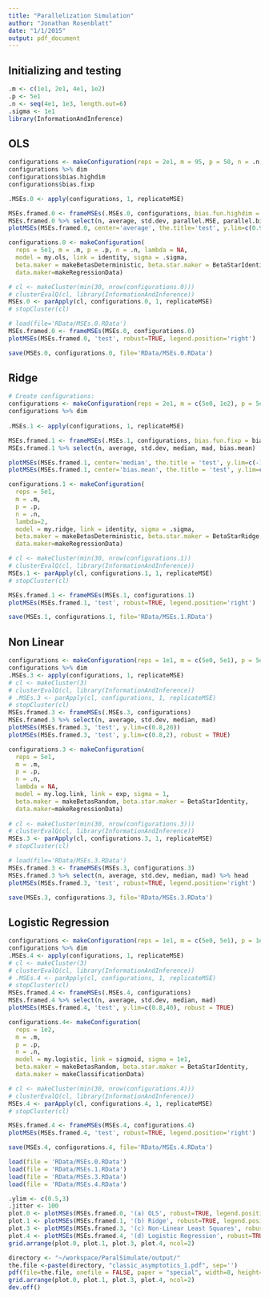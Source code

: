 ```yaml
---
title: "Parallelization Simulation"
author: "Jonathan Rosenblatt"
date: "1/1/2015"
output: pdf_document
---
```


## Initializing and testing
```r
.m <- c(1e1, 2e1, 4e1, 1e2)
.p <- 5e1
.n <- seq(4e1, 1e3, length.out=6)
.sigma <- 1e1
library(InformationAndInference)
```



## OLS
```r
configurations <- makeConfiguration(reps = 2e1, m = 95, p = 50, n = .n, lambda = NA, model = my.ols, link = identity, sigma = 1e1, beta.maker = makeBetasDeterministic, beta.star.maker = BetaStarIdentity, data.maker = makeRegressionData, name='ols') 
configurations %>% dim
configurations$bias.highdim
configurations$bias.fixp

.MSEs.0 <- apply(configurations, 1, replicateMSE)

MSEs.framed.0 <- frameMSEs(.MSEs.0, configurations, bias.fun.highdim = biasOLS_HighDim, bias.fun.fixp = biasOLS_Fixp)
MSEs.framed.0 %>% select(n, average, std.dev, parallel.MSE, parallel.bias)
plotMSEs(MSEs.framed.0, center='average', the.title='test', y.lim=c(0.9,4))
```


```r
configurations.0 <- makeConfiguration(
  reps = 5e1, m = .m, p = .p, n = .n, lambda = NA, 
  model = my.ols, link = identity, sigma = .sigma, 
  beta.maker = makeBetasDeterministic, beta.star.maker = BetaStarIdentity,
  data.maker=makeRegressionData) 

# cl <- makeCluster(min(30, nrow(configurations.0)))
# clusterEvalQ(cl, library(InformationAndInference))
MSEs.0 <- parApply(cl, configurations.0, 1, replicateMSE)
# stopCluster(cl)
```

```r
# load(file='RData/MSEs.0.RData')
MSEs.framed.0 <- frameMSEs(MSEs.0, configurations.0)
plotMSEs(MSEs.framed.0, 'test', robust=TRUE, legend.position='right')
```

```r
save(MSEs.0, configurations.0, file='RData/MSEs.0.RData')
```



## Ridge
```r
# Create configurations:
configurations <- makeConfiguration(reps = 2e1, m = c(5e0, 1e2), p = 5e1, n = c(1.5e2, 2e2) , lambda = 10, model = my.ridge, link = identity, sigma = 1e1, beta.maker=makeBetasDeterministic, beta.norm = 1e1, beta.star.maker = BetaStarRidge, data.maker = makeRegressionData, name='ridge' ) 
configurations %>% dim
  
.MSEs.1 <- apply(configurations, 1, replicateMSE)

MSEs.framed.1 <- frameMSEs(.MSEs.1, configurations, bias.fun.fixp = biasMeanRidge_Fixp)
MSEs.framed.1 %>% select(n, average, std.dev, median, mad, bias.mean)

plotMSEs(MSEs.framed.1, center='median', the.title = 'test', y.lim=c(-1,4))
plotMSEs(MSEs.framed.1, center='bias.mean', the.title = 'test', y.lim=c(-1,4))
```



```r
configurations.1 <- makeConfiguration(
  reps = 5e1,
  m = .m, 
  p = .p, 
  n = .n, 
  lambda=2,
  model = my.ridge, link = identity, sigma = .sigma, 
  beta.maker = makeBetasDeterministic, beta.star.maker = BetaStarRidge,
  data.maker=makeRegressionData) 

# cl <- makeCluster(min(30, nrow(configurations.1))
# clusterEvalQ(cl, library(InformationAndInference))
MSEs.1 <- parApply(cl, configurations.1, 1, replicateMSE)
# stopCluster(cl)
```


```r
MSEs.framed.1 <- frameMSEs(MSEs.1, configurations.1)
plotMSEs(MSEs.framed.1, 'test', robust=TRUE, legend.position='right')
```


```r
save(MSEs.1, configurations.1, file='RData/MSEs.1.RData')
```



## Non Linear
```r
configurations <- makeConfiguration(reps = 1e1, m = c(5e0, 5e1), p = 5e1, n = c(1e2, 2e2), lambda = 10, model = my.log.link, link = exp, sigma = 1e0, beta.maker = makeBetasRandom, beta.star.maker = BetaStarIdentity, data.maker = makeRegressionData) 
configurations %>% dim
.MSEs.3 <- apply(configurations, 1, replicateMSE)
# cl <- makeCluster(3)
# clusterEvalQ(cl, library(InformationAndInference))
# .MSEs.3 <- parApply(cl, configurations, 1, replicateMSE)
# stopCluster(cl)
MSEs.framed.3 <- frameMSEs(.MSEs.3, configurations)
MSEs.framed.3 %>% select(n, average, std.dev, median, mad)
plotMSEs(MSEs.framed.3, 'test', y.lim=c(0.8,20))
plotMSEs(MSEs.framed.3, 'test', y.lim=c(0.8,2), robust = TRUE)
```


```r
configurations.3 <- makeConfiguration(
  reps = 5e1, 
  m = .m, 
  p = .p, 
  n = .n, 
  lambda = NA, 
  model = my.log.link, link = exp, sigma = 1, 
  beta.maker = makeBetasRandom, beta.star.maker = BetaStarIdentity, 
  data.maker=makeRegressionData) 
                  
# cl <- makeCluster(min(30, nrow(configurations.3)))
# clusterEvalQ(cl, library(InformationAndInference))
MSEs.3 <- parApply(cl, configurations.3, 1, replicateMSE)
# stopCluster(cl)
```


```r
# load(file='RData/MSEs.3.RData')
MSEs.framed.3 <- frameMSEs(MSEs.3, configurations.3)
MSEs.framed.3 %>% select(n, average, std.dev, median, mad) %>% head
plotMSEs(MSEs.framed.3, 'test', robust=TRUE, legend.position='right')
```

```r
save(MSEs.3, configurations.3, file='RData/MSEs.3.RData')
```



## Logistic Regression
```r
configurations <- makeConfiguration(reps = 1e1, m = c(5e0, 5e1), p = 1e2, n = seq(1e2, 1e3, length.out = 4), model = my.logistic, link = sigmoid, sigma = 1e1, beta.maker =makeBetasRandom, beta.star.maker = BetaStarIdentity, data.maker = makeClassificationData) 
configurations %>% dim
.MSEs.4 <- apply(configurations, 1, replicateMSE)
# cl <- makeCluster(3)
# clusterEvalQ(cl, library(InformationAndInference))
# .MSEs.4 <- parApply(cl, configurations, 1, replicateMSE)
# stopCluster(cl)
MSEs.framed.4 <- frameMSEs(.MSEs.4, configurations)
MSEs.framed.4 %>% select(n, average, std.dev, median, mad)
plotMSEs(MSEs.framed.4, 'test', y.lim=c(0.8,40), robust = TRUE)
```



```r
configurations.4<- makeConfiguration(
  reps = 1e2, 
  m = .m, 
  p = .p, 
  n = .n, 
  model = my.logistic, link = sigmoid, sigma = 1e1, 
  beta.maker = makeBetasRandom, beta.star.maker = BetaStarIdentity, 
  data.maker = makeClassificationData) 

# cl <- makeCluster(min(30, nrow(configurations.4)))
# clusterEvalQ(cl, library(InformationAndInference))
MSEs.4 <- parApply(cl, configurations.4, 1, replicateMSE)
# stopCluster(cl)
```

```r
MSEs.framed.4 <- frameMSEs(MSEs.4, configurations.4)
plotMSEs(MSEs.framed.4, 'test', robust=TRUE, legend.position='right')
```

```r
save(MSEs.4, configurations.4, file='RData/MSEs.4.RData')
```




```r
load(file = 'RData/MSEs.0.RData')
load(file = 'RData/MSEs.1.RData')
load(file = 'RData/MSEs.3.RData')
load(file = 'RData/MSEs.4.RData')

.ylim <- c(0.5,3)
.jitter <- 100
plot.0 <- plotMSEs(MSEs.framed.0, '(a) OLS', robust=TRUE, legend.position='none', y.lim=.ylim, jitter=.jitter)
plot.1 <- plotMSEs(MSEs.framed.1, '(b) Ridge', robust=TRUE, legend.position='none', y.lim=.ylim, jitter=.jitter)
plot.3 <- plotMSEs(MSEs.framed.3, '(c) Non-Linear Least Squares', robust=TRUE, legend.position='none', y.lim=.ylim, jitter=.jitter)
plot.4 <- plotMSEs(MSEs.framed.4, '(d) Logistic Regression', robust=TRUE, legend.position='none', y.lim=.ylim, jitter=.jitter)
grid.arrange(plot.0, plot.1, plot.3, plot.4, ncol=2)

directory <- "~/workspace/ParalSimulate/output/"
the.file <-paste(directory, "classic_asymptotics_1.pdf", sep='')
pdf(file=the.file, onefile = FALSE, paper = "special", width=8, height=8)
grid.arrange(plot.0, plot.1, plot.3, plot.4, ncol=2)
dev.off()
```
